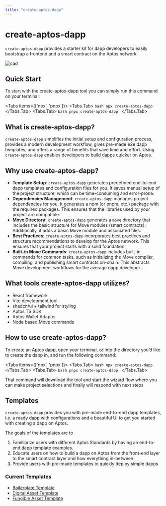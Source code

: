 ```yaml
---
title: "create-aptos-dapp"
---
```


# create-aptos-dapp

`create-aptos-dapp` provides a starter kit for dapp developers to easily bootstrap a frontend and a smart contract on the Aptos network.

![cad](/docs/cad-video.gif)

## Quick Start

To start with the create-aptos-dapp tool you can simply run this command on your terminal:


<Tabs items={['npx', 'pnpx']}>
  <Tabs.Tab>
    ```bash
    npx create-aptos-dapp
    ```
  </Tabs.Tab>
  <Tabs.Tab>
    ```bash
    pnpx create-aptos-dapp
    ```
  </Tabs.Tab>
</Tabs>

## What is create-aptos-dapp?

`create-aptos-dapp` simplifies the initial setup and configuration process, provides a modern development workflow, gives pre-made e2e dapp templates, and offers a range of benefits that save time and effort. Using `create-aptos-dapp` enables developers to build dapps quicker on Aptos.

## Why use create-aptos-dapp?

- **Template Setup**: `create-aptos-dapp` generates predefined end-to-end dapp templates and configuration files for you. It saves manual setup of the project structure, which can be time-consuming and error-prone.
- **Dependencies Management**: `create-aptos-dapp` manages project dependencies for you. It generates a npm (or pnpm, etc.) package with the required packages. This ensures that the libraries used by your project are compatible.
- **Move Directory:** `create-aptos-dapp` generates a `move` directory that includes the basic structure for Move modules (smart contracts). Additionally, it adds a basic Move module and associated files.
- **Best Practices**: `create-aptos-dapp` incorporates best practices and structure recommendations to develop for the Aptos network. This ensures that your project starts with a solid foundation.
- **Built-in Move Commands**: `create-aptos-dapp` includes built-in commands for common tasks, such as initializing the Move compiler, compiling, and publishing smart contracts on-chain. This abstracts Move development workflows for the average dapp developer.

## What tools create-aptos-dapp utilizes?

- React framework
- Vite development tool
- shadcn/ui + tailwind for styling
- Aptos TS SDK
- Aptos Wallet Adapter
- Node based Move commands

## How to use create-aptos-dapp?

To create an Aptos dapp, open your terminal, `cd` into the directory you’d like to create the dapp in, and run the following command:

<Tabs items={['npx', 'pnpx']}>
  <Tabs.Tab>
    ```bash
    npx create-aptos-dapp
    ```
  </Tabs.Tab>
  <Tabs.Tab>
    ```bash
    pnpx create-aptos-dapp
    ```
  </Tabs.Tab>
</Tabs>


That command will download the tool and start the wizard flow where you can make project selections and finally will respond with next steps

## Templates

`create-aptos-dapp` provides you with pre-made end-to-end dapp templates, i.e. a ready dapp with configurations and a beautiful UI to get you started with creating a dapp on Aptos.

The goals of the templates are to

1. Familiarize users with different Aptos Standards by having an end-to-end dapp template examples.
2. Educate users on how to build a dapp on Aptos from the front-end layer to the smart contract layer and how everything in-between.
3. Provide users with pre-made templates to quickly deploy simple dapps

### Current Templates

- [Boilerplate Template](create-aptos-dapp/templates/boilerplate.mdx)
- [Digital Asset Template](create-aptos-dapp/templates/digital-asset.mdx)
- [Fungible Asset Template](create-aptos-dapp/templates/fungible-asset.mdx)
